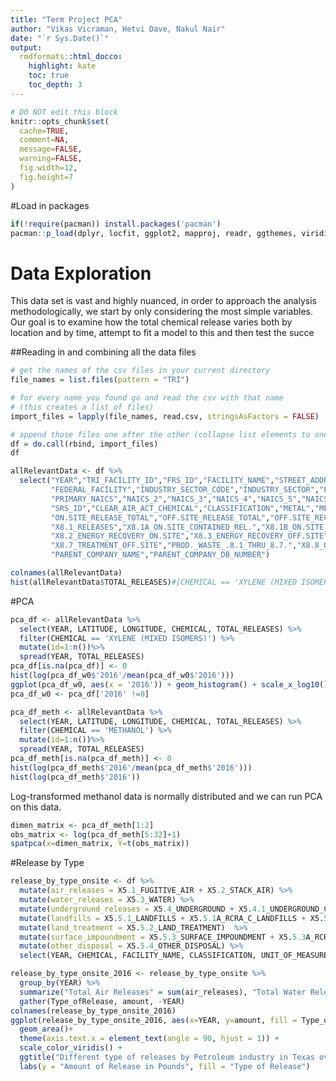 ```yaml
---
title: "Term Project PCA"
author: "Vikas Vicraman, Hetvi Dave, Nakul Nair"
date: "`r Sys.Date()`"
output:
  rmdformats::html_docco:
    highlight: kate
    toc: true
    toc_depth: 3
---
```


```r
# DO NOT edit this block
knitr::opts_chunk$set(
  cache=TRUE,
  comment=NA,
  message=FALSE,
  warning=FALSE,
  fig.width=12,
  fig.height=7
)
```

#Load in packages
```r
if(!require(pacman)) install.packages('pacman')
pacman::p_load(dplyr, locfit, ggplot2, mapproj, readr, ggthemes, viridis, reshape2, cowplot, gstat, sp, automap, data.table, lubridate, tidyr,SpatPCA)
```

# Data Exploration

This data set is vast and highly nuanced, in order to approach the analysis methodologically, we start by only considering the most simple variables. Our goal is to examine how the total chemical release varies both by location and by time, attempt to fit a model to this and then test the succe

##Reading in and combining all the data files
```r
# get the names of the csv files in your current directory
file_names = list.files(pattern = "TRI")  

# for every name you found go and read the csv with that name 
# (this creates a list of files)
import_files = lapply(file_names, read.csv, stringsAsFactors = FALSE)

# append those files one after the other (collapse list elements to one dataset) and save it as d
df = do.call(rbind, import_files)
df
```

```r
allRelevantData <- df %>%
  select("YEAR","TRI_FACILITY_ID","FRS_ID","FACILITY_NAME","STREET_ADDRESS","CITY","COUNTY","ST","ZIP","BIA_CODE","TRIBE","LATITUDE","LONGITUDE",
         "FEDERAL_FACILITY","INDUSTRY_SECTOR_CODE","INDUSTRY_SECTOR","PRIMARY_SIC","SIC_2","SIC_3","SIC_4","SIC_5","SIC_6",
         "PRIMARY_NAICS","NAICS_2","NAICS_3","NAICS_4","NAICS_5","NAICS_6","DOC_CTRL_NUM","CHEMICAL",
         "SRS_ID","CLEAR_AIR_ACT_CHEMICAL","CLASSIFICATION","METAL","METAL_CATEGORY","CARCINOGEN","FORM_TYPE","UNIT_OF_MEASURE",
         "ON.SITE_RELEASE_TOTAL","OFF.SITE_RELEASE_TOTAL","OFF.SITE_RECOVERY_TOTAL","OFF.SITE_TREATED_TOTAL","TOTAL_RELEASES",
         "X8.1_RELEASES","X8.1A_ON.SITE_CONTAINED_REL.","X8.1B_ON.SITE_OTHER_RELEASES","X8.1C_OFF.SITE_CONTAINED_REL.","X8.1D_OFF.SITE_OTHER_RELEASES",
         "X8.2_ENERGY_RECOVERY_ON.SITE","X8.3_ENERGY_RECOVERY_OFF.SITE","X8.4_RECYCLING_ON.SITE","X8.5_RECYCLING_OFF.SITE","X8.6_TREATMENT_ON.SITE",
         "X8.7_TREATMENT_OFF.SITE","PROD._WASTE_.8.1_THRU_8.7.","X8.8_ONE.TIME_RELEASE","PROD_RATIO_OR_ACTIVITY","X8.9_PRODUCTION_RATIO",
         "PARENT_COMPANY_NAME","PARENT_COMPANY_DB_NUMBER")

colnames(allRelevantData)
hist(allRelevantData$TOTAL_RELEASES)#[CHEMICAL == 'XYLENE (MIXED ISOMERS)'])
```
#PCA
```r
pca_df <- allRelevantData %>%
  select(YEAR, LATITUDE, LONGITUDE, CHEMICAL, TOTAL_RELEASES) %>%
  filter(CHEMICAL == 'XYLENE (MIXED ISOMERS)') %>%
  mutate(id=1:n())%>%
  spread(YEAR, TOTAL_RELEASES) 
pca_df[is.na(pca_df)] <- 0
hist(log(pca_df_w0$'2016'/mean(pca_df_w0$'2016')))
ggplot(pca_df_w0, aes(x = '2016')) + geom_histogram() + scale_x_log10()
pca_df_w0 <- pca_df['2016' !=0]
```
```r
pca_df_meth <- allRelevantData %>%
  select(YEAR, LATITUDE, LONGITUDE, CHEMICAL, TOTAL_RELEASES) %>%
  filter(CHEMICAL == 'METHANOL') %>%
  mutate(id=1:n())%>%
  spread(YEAR, TOTAL_RELEASES) 
pca_df_meth[is.na(pca_df_meth)] <- 0
hist(log(pca_df_meth$'2016'/mean(pca_df_meth$'2016')))
hist(log(pca_df_meth$'2016'))
```
Log-transformed methanol data is normally distributed and we can run PCA on this data.

```r
dimen_matrix <- pca_df_meth[1:2]
obs_matrix <- log(pca_df_meth[5:32]+1)
spatpca(x=dimen_matrix, Y=t(obs_matrix))
```



#Release by Type
```r
release_by_type_onsite <- df %>%
  mutate(air_releases = X5.1_FUGITIVE_AIR + X5.2_STACK_AIR) %>%
  mutate(water_releases = X5.3_WATER) %>%
  mutate(underground_releases = X5.4_UNDERGROUND + X5.4.1_UNDERGROUND_CLASS_I + X5.4.2_UNDERGROUND_CLASS_II.V) %>%
  mutate(landfills = X5.5.1_LANDFILLS + X5.5.1A_RCRA_C_LANDFILLS + X5.5.1B_OTHER_LANDFILLS) %>%
  mutate(land_treatment = X5.5.2_LAND_TREATMENT)  %>%
  mutate(surface_impoundment = X5.5.3_SURFACE_IMPOUNDMENT + X5.5.3A_RCRA_C_SURFACE_IMP. + X5.5.3B_Other_SURFACE_IMP.) %>%
  mutate(other_disposal = X5.5.4_OTHER_DISPOSAL) %>%
  select(YEAR, CHEMICAL, FACILITY_NAME, CLASSIFICATION, UNIT_OF_MEASURE, air_releases, water_releases, underground_releases, landfills, land_treatment, surface_impoundment, other_disposal)
```


```r
release_by_type_onsite_2016 <- release_by_type_onsite %>%
  group_by(YEAR) %>%
  summarize("Total Air Releases" = sum(air_releases), "Total Water Releases" = sum(water_releases), "Total Underground Releases" = sum(underground_releases), "Total Landfill Releases" = sum(landfills), "Total Land Treatment" = sum(land_treatment), "Total Surface Impoundment" = sum(surface_impoundment), "Total Other Disposal" = sum(other_disposal)) %>%
  gather(Type_ofRelease, amount, -YEAR)
colnames(release_by_type_onsite_2016)
ggplot(release_by_type_onsite_2016, aes(x=YEAR, y=amount, fill = Type_ofRelease)) +
  geom_area()+
  theme(axis.text.x = element_text(angle = 90, hjust = 1)) + 
  scale_color_viridis() +
  ggtitle("Different type of releases by Petroleum industry in Texas over the years") + 
  labs(y = "Amount of Release in Pounds", fill = "Type of Release")
```
